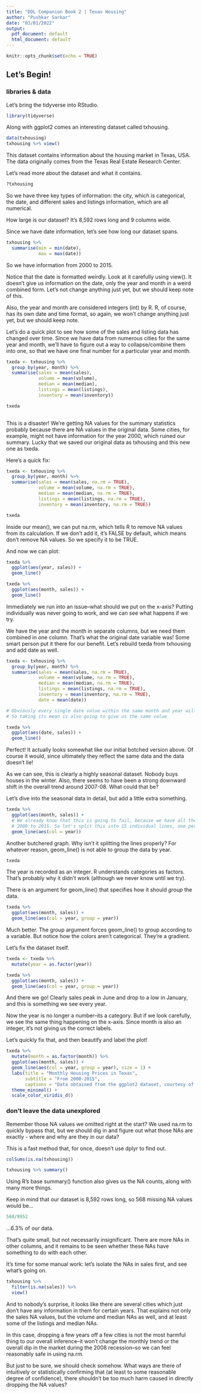 ```yaml
---
title: "DDL Companion Book 2 | Texas Housing"
author: "Pushkar Sarkar"
date: "03/01/2022"
output:
  pdf_document: default
  html_document: default
---
```


```r
knitr::opts_chunk$set(echo = TRUE)
```

## Let's Begin!

### libraries & data

Let's bring the tidyverse into RStudio.


```r
library(tidyverse)
```

Along with ggplot2 comes an interesting dataset called txhousing.

```r
data(txhousing)
txhousing %>% view()
```

This dataset contains information about the housing market in Texas, USA. The data originally comes from the Texas Real Estate Research Center. 

Let's read more about the dataset and what it contains.

```r
?txhousing

```

So we have three key types of information: the city, which is categorical, the date, and different sales and listings information, which are all numerical.

How large is our dataset? It's 8,592 rows long and 9 columns wide.

Since we have date information, let's see how long our dataset spans.

```r
txhousing %>% 
  summarise(min = min(date),
            max = max(date))
```

So we have information from 2000 to 2015. 

Notice that the date is formatted weirdly. Look at it carefully using view(). It doesn't give us information on the date, only the year and month in a weird combined form. Let's not change anything just yet, but we should keep note of this.

Also, the year and month are considered integers (int) by R. R, of course, has its own date and time format, so again, we won't change anything just yet, but we should keep note.

Let's do a quick plot to see how some of the sales and listing data has changed over time. Since we have data from numerous cities for the same year and month, we'll have to figure out a way to collapse/combine them into one, so that we have one final number for a particular year and month. 

```r
txeda <- txhousing %>% 
  group_by(year, month) %>% 
  summarise(sales = mean(sales),
            volume = mean(volume),
            median = mean(median),
            listings = mean(listings),
            inventory = mean(inventory))

txeda
  
```

This is a disaster! We're getting NA values for the summary statistics probably because there are NA values in the original data. Some cities, for example, might not have information for the year 2000, which ruined our summary. Lucky that we saved our original data as txhousing and this new one as txeda. 

Here's a quick fix:

```r
txeda <- txhousing %>% 
  group_by(year, month) %>% 
  summarise(sales = mean(sales, na.rm = TRUE),
            volume = mean(volume, na.rm = TRUE),
            median = mean(median, na.rm = TRUE),
            listings = mean(listings, na.rm = TRUE),
            inventory = mean(inventory, na.rm = TRUE))

txeda
```

Inside our mean(), we can put na.rm, which tells R to remove NA values from its calculation. If we don't add it, it's FALSE by default, which means don't remove NA values. So we specify it to be TRUE.

And now we can plot:

```r
txeda %>% 
  ggplot(aes(year, sales)) + 
  geom_line()

txeda %>% 
  ggplot(aes(month, sales)) + 
  geom_line()
```

Immediately we run into an issue--what should we put on the x-axis? Putting individually was never going to work, and we can see what happens if we try. 

We have the year and the month in separate columns, but we need them combined in one column. That's what the original date variable was! Some smart person put it there for our benefit. Let's rebuild txeda from txhousing and add date as well.

```r
txeda <- txhousing %>% 
  group_by(year, month) %>% 
  summarise(sales = mean(sales, na.rm = TRUE),
            volume = mean(volume, na.rm = TRUE),
            median = mean(median, na.rm = TRUE),
            listings = mean(listings, na.rm = TRUE),
            inventory = mean(inventory, na.rm = TRUE),
            date = mean(date))

# Obviously every single date value within the same month and year will be the same
# So taking its mean is also going to give us the same value

txeda %>% 
  ggplot(aes(date, sales)) + 
  geom_line()
```

Perfect! It actually looks somewhat like our initial botched version above. Of course it would, since ultimately they reflect the same data and the data doesn't lie! 

As we can see, this is clearly a highly seasonal dataset. Nobody buys houses in the winter. Also, there seems to have been a strong downward shift in the overall trend around 2007-08. What could that be?

Let's dive into the seasonal data in detail, but add a little extra something. 

```r
txeda %>% 
  ggplot(aes(month, sales)) + 
  # We already know that this is going to fail, because we have all the months from
  # 2000 to 2015. So let's split this into 15 individual lines, one per year.
  geom_line(aes(col = year))
```

Another butchered graph. Why isn't it splitting the lines properly? For whatever reason, geom_line() is not able to group the data by year.


```r
txeda
```

The year is recorded as an integer. R understands categories as factors. That's probably why it didn't work (although we never know until we try).

There is an argument for geom_line() that specifies how it should <i>group</i> the data. 

```r
txeda %>% 
  ggplot(aes(month, sales)) + 
  geom_line(aes(col = year, group = year))

```

Much better. The group argument forces geom_line() to group according to a variable. But notice how the colors aren't categorical. They're a gradient.

Let's fix the dataset itself.

```r
txeda <- txeda %>% 
  mutate(year = as.factor(year))

txeda %>% 
  ggplot(aes(month, sales)) + 
  geom_line(aes(col = year, group = year))
```

And there we go! Clearly sales peak in June and drop to a low in January, and this is something we see every year.

Now the year is no longer a number--its a category. But if we look carefully, we see the same thing happening on the x-axis. Since month is also an integer, it's not giving us the correct labels.

Let's quickly fix that, and then beautify and label the plot!

```r
txeda %>% 
  mutate(month = as.factor(month)) %>% 
  ggplot(aes(month, sales)) + 
  geom_line(aes(col = year, group = year), size = 1) + 
  labs(title = "Monthly Housing Prices in Texas",
       subtitle = "From 2000-2015",
       captions = "Data obtained from the ggplot2 dataset, courtesy of TAMU") + 
  theme_minimal() + 
  scale_color_viridis_d()

```

### don't leave the data unexplored

Remember those NA values we omitted right at the start? We used na.rm to quickly bypass that, but we should dig in and figure out what those NAs are exactly - where and why are they in our data?

This is a fast method that, for once, doesn't use dplyr to find out.

```r
colSums(is.na(txhousing))
```
```r
txhousing %>% summary()
```

Using R's base summary() function also gives us the NA counts, along with many more things.

Keep in mind that our dataset is 8,592 rows long, so 568 missing NA values would be...

```r
568/8952
```

...6.3% of our data.

That's quite small, but not necessarily insignificant. There are more NAs in other columns, and it remains to be seen whether these NAs have something to do with each other.

It's time for some manual work: let's isolate the NAs in sales first, and see what's going on.

```r
txhousing %>% 
  filter(is.na(sales)) %>% 
  view()
```

And to nobody's surprise, it looks like there are several cities which just don't have any information in them for certain years. That explains not only the sales NA values, but the volume and median NAs as well, and at least some of the listings and median NAs.

In this case, dropping a few years off a few cities is not the most harmful thing to our overall inference--it won't change the monthly trend or the overall dip in the market during the 2008 recession--so we can feel reasonably safe in using na.rm. 

But just to be sure, we should check somehow. What ways are there of intuitively or statistically confirming that (at least to some reasonable degree of confidence), there shouldn't be too much harm caused in directly dropping the NA values?





